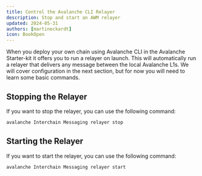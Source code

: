 ```yaml
---
title: Control the Avalanche CLI Relayer
description: Stop and start an AWM relayer
updated: 2024-05-31
authors: [martineckardt]
icon: BookOpen
---
```


When you deploy your own chain using Avalanche CLI in the Avalanche Starter-kit it offers you to run a relayer on launch. This will automatically run a relayer that delivers any message between the local Avalanche L1s. We will cover configuration in the next section, but for now you will need to learn some basic commands.

## Stopping the Relayer

If you want to stop the relayer, you can use the following command:

```bash
avalanche Interchain Messaging relayer stop
```

## Starting the Relayer

If you want to start the relayer, you can use the following command:

```bash
avalanche Interchain Messaging relayer start
```